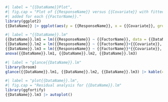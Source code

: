 
```r
#| label = "{{DataName}}Plot",
#| fig.cap = "Plot of {{ResponseName}} versus {{Covariate}} with fitted lines
#| added for each {{FactorName}}."
library(ggplot2)
{{DataName}} |> ggplot(aes(y = {{ResponseName}}, x = {{Covariate}}, group = {{FactorName}})) + geom.point() + geom_smooth(method="lm")
```

```r
#| label = "{{DataName}}.lm"
{{DataName}}.lm1 = lm({{ResponseName}} ~ {{FactorName}}, data = {{DataName}})
{{DataName}}.lm2 = lm({{ResponseName}} ~ {{FactorName}}+{{Covariate}}, data = {{DataName}})
{{DataName}}.lm3 = lm({{ResponseName}} ~ {{FactorName}}*{{Covariate}}, data = {{DataName}})
anova({{DataName}}.lm1, {{DataName}}.lm2, {{DataName}}.lm3)
```


```r
#| label = "glance{{DataName}}.lm"
library(broom)
glance({{DataName}}.lm1, {{DataName}}.lm2, {{DataName}}.lm3) |> kable(caption=Comparison of three models relating to ANCOVA of {{ResponseName}} using {{FactorName}} for groups and the {{covariate}} Covariate.")
```


```r
#| label = "plot{{DataName}}.lm",
#| fig.cap = "Residual analysis for {{DataName}}.lm"
library(ggfortify)
{{DataName}}.lm3 |> autoplot()
```
